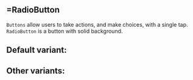 
<Meta title="Core/RadioButton" />

## =RadioButton

`Buttons` allow users to take actions, and make choices, with a single tap.
`RadioButton` is a button with solid background.

## Default variant:

<!-- {/\* <Canvas>

  <Story name="Primary">
    {() => {

      const [open, setOpen] = useState(0);
      return (
        <>
          <ButtonFilled onClick={() => setOpen(1)}>{open}</ButtonFilled>
        </>
      );
    }}

  </Story>
</Canvas> */} -->

## Other variants:

<ArgsTable of={RadioButton} />
